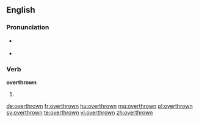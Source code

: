 ==English==

===Pronunciation===
* {{a|US}} {{IPA|/oʊ.vɚ.θɹoʊn/}}
* {{audio|En-us-overthrown.ogg|Audio (US)}}

===Verb===
'''overthrown'''

# {{past participle of|overthrow|lang=en}}

[[de:overthrown]]
[[fr:overthrown]]
[[hu:overthrown]]
[[mg:overthrown]]
[[pl:overthrown]]
[[sv:overthrown]]
[[te:overthrown]]
[[vi:overthrown]]
[[zh:overthrown]]